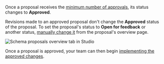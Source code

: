 Once a proposal receives the [minimum number of approvals](/graphos/delivery/configure-proposals#required-approvals), its status changes to **Approved**.

<Note>

Revisions made to an approved proposal don't change the **Approved** status of the proposal.
To set the proposal's status to **Open for feedback** or another status, [manually change it](/graphos/delivery/propose-changes#change-proposal-status) from the proposal's overview page.

</Note>

<img
  src="../graphos/img/schema-proposals/approved-proposal.jpg"
  className="screenshot"
  alt="Schema proposals overview tab in Studio"
/>

Once a proposal is approved, your team can then begin [implementing the approved changes](/graphos/delivery/implement-proposals).
